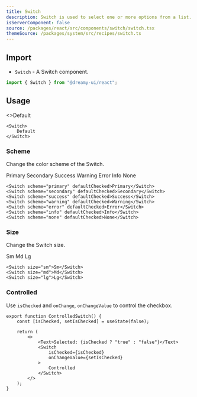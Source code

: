 ```yaml
---
title: Switch
description: Switch is used to select one or more options from a list.
isServerComponent: false
source: /packages/react/src/components/switch/switch.tsx
themeSource: /packages/system/src/recipes/switch.ts
---
```


## Import

- `Switch` - A Switch component.

```jsx
import { Switch } from "@dreamy-ui/react";
```

## Usage

<Wrapper>
	<Switch>
		<>Default</>
	</Switch>
</Wrapper>

```tsx
<Switch>
	Default
</Switch>
```

### Scheme

Change the color scheme of the Switch.

<Wrapper>
	<Switch scheme="primary" defaultChecked>Primary</Switch>
	<Switch scheme="secondary" defaultChecked>Secondary</Switch>
	<Switch scheme="success" defaultChecked>Success</Switch>
	<Switch scheme="warning" defaultChecked>Warning</Switch>
	<Switch scheme="error" defaultChecked>Error</Switch>
	<Switch scheme="info" defaultChecked>Info</Switch>
	<Switch scheme="none" defaultChecked>None</Switch>
</Wrapper>

```tsx
<Switch scheme="primary" defaultChecked>Primary</Switch>
<Switch scheme="secondary" defaultChecked>Secondary</Switch>
<Switch scheme="success" defaultChecked>Success</Switch>
<Switch scheme="warning" defaultChecked>Warning</Switch>
<Switch scheme="error" defaultChecked>Error</Switch>
<Switch scheme="info" defaultChecked>Info</Switch>
<Switch scheme="none" defaultChecked>None</Switch>
```

### Size

Change the Switch size.

<Wrapper>
	<Switch size="sm">Sm</Switch>
	<Switch size="md">Md</Switch>
	<Switch size="lg">Lg</Switch>
</Wrapper>

```tsx
<Switch size="sm">Sm</Switch>
<Switch size="md">Md</Switch>
<Switch size="lg">Lg</Switch>
```

### Controlled

Use `isChecked` and `onChange`, `onChangeValue` to control the checkbox.

<Wrapper>
	<ControlledSwitch />
</Wrapper>

```tsx
export function ControlledSwitch() {
    const [isChecked, setIsChecked] = useState(false);

    return (
        <>
            <Text>Selected: {isChecked ? "true" : "false"}</Text>
            <Switch
                isChecked={isChecked}
                onChangeValue={setIsChecked}
            >
                Controlled
            </Switch>
        </>
    );
}
```